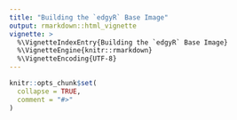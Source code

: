 ```yaml
---
title: "Building the `edgyR` Base Image"
output: rmarkdown::html_vignette
vignette: >
  %\VignetteIndexEntry{Building the `edgyR` Base Image}
  %\VignetteEngine{knitr::rmarkdown}
  %\VignetteEncoding{UTF-8}
---
```


```r
knitr::opts_chunk$set(
  collapse = TRUE,
  comment = "#>"
)
```
